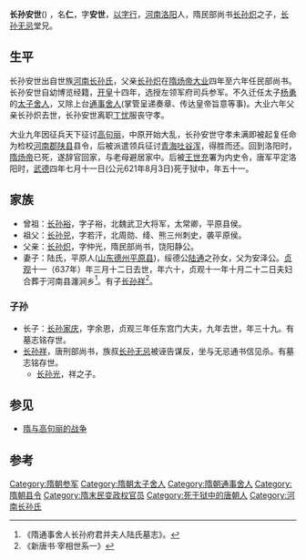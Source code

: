 '''长孙安世'''({{bd|571年||621年|8月3日|杜}}) ，名'''仁'''，字'''安世'''，[[以字行|以字行]]，[[河南郡|河南]][[洛阳县|洛阳]]人，隋民部尚书[[长孙炽|长孙炽]]之子，[[长孙无忌|长孙无忌]]堂兄。

==生平==
长孙安世出自世族[[河南长孙氏|河南长孙氏]]，父亲[[长孙炽|长孙炽]]在[[隋炀帝|隋炀帝]][[大业_(年号)|大业]]四年至六年任民部尚书。长孙安世自幼博览经籍，[[开皇|开皇]]十四年，选授左领军府司兵参军。不久迁任太子[[杨勇_(隋)|杨勇]]的[[太子舍人|太子舍人]]，又除上台[[通事舍人|通事舍人]](掌管呈递奏章、传达皇帝旨意等事)。大业六年父亲长孙炽去世，长孙安世离职[[丁忧|丁忧]]服丧守孝。

大业九年因征兵天下征讨[[高句丽|高句丽]]，中原开始大乱，长孙安世守孝未满即被起复任命为检校[[河南郡|河南郡]][[陕县|陕县]]县令，后被派遣领兵征讨[[青海|青海]][[吐谷浑|吐谷浑]]，得胜而还。回到洛阳时，[[隋炀帝|隋炀帝]]已死，遂辞官回家，与老母避居家中。后被[[王世充|王世充]]署为内史令，唐军平定洛阳时，[[武德|武德]]四年七月十一日(公元621年8月3日)死于狱中，年五十一。

==家族==
{{main|河南长孙氏世系图}}

* 曾祖：[[长孙裕|长孙裕]]，字子裕，北魏武卫大将军，太常卿，平原县侯。
* 祖父：[[长孙兕|长孙兕]]，字若汗，北周勋、绛、熊三州刺史，袭平原侯。
* 父亲：[[长孙炽|长孙炽]]，字仲光，隋民部尚书，饶阳静公。
* 妻子：陆氏，平原人([[山东|山东]][[德州|德州]][[平原县|平原县]])，绥德公[[陆通|陆通]]之孙女，父为安泽公。[[貞觀_(唐朝)|贞观]]十一（637年）年三月十二日去世，年六十，贞观十一年十月二十二日夫妇合葬于河南县瀍涧乡<ref>《隋通事舍人长孙府君并夫人陆氏墓志》。</ref>。有子[[长孙祥|长孙祥]]<ref>《新唐书·宰相世系一》</ref>。
===子孙===
* 长子：[[长孙家庆|长孙家庆]]，字余恩，贞观三年任东宫门大夫，九年去世，年三十九。有墓志铭存世。
* [[长孙祥|长孙祥]]，唐刑部尚书，族叔[[长孙无忌|长孙无忌]]被诬告谋反，坐与无忌通书信见杀。有墓志铭存世。
** [[长孙光|长孙光]]，祥之子。

==参见==
* [[隋与高句丽的战争|隋与高句丽的战争]]

==参考==
{{Reflist|2}}

[[Category:隋朝参军|Category:隋朝参军]]
[[Category:隋朝太子舍人|Category:隋朝太子舍人]]
[[Category:隋朝通事舍人|Category:隋朝通事舍人]]
[[Category:隋朝县令|Category:隋朝县令]]
[[Category:隋末民变政权官员|Category:隋末民变政权官员]]
[[Category:死于狱中的唐朝人|Category:死于狱中的唐朝人]]
[[Category:河南长孙氏|Category:河南长孙氏]]